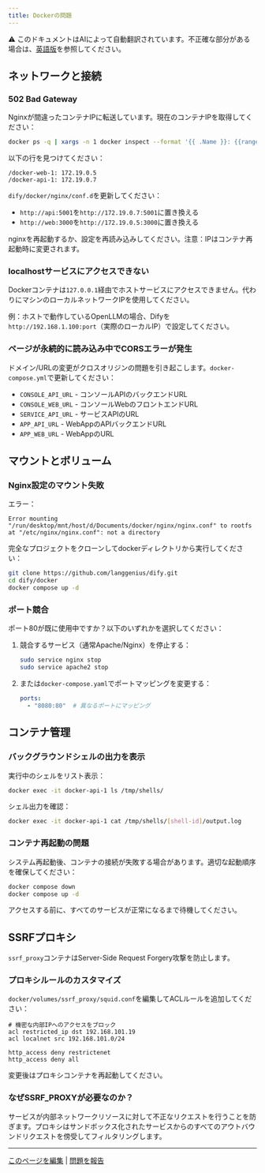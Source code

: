 ```yaml
---
title: Dockerの問題
---
```


<Note> ⚠️ このドキュメントはAIによって自動翻訳されています。不正確な部分がある場合は、[英語版](/en/self-hosting/troubleshooting/docker-issues)を参照してください。</Note>

## ネットワークと接続

### 502 Bad Gateway

Nginxが間違ったコンテナIPに転送しています。現在のコンテナIPを取得してください：

```bash
docker ps -q | xargs -n 1 docker inspect --format '{{ .Name }}: {{range .NetworkSettings.Networks}}{{.IPAddress}}{{end}}'
```

以下の行を見つけてください：
```
/docker-web-1: 172.19.0.5
/docker-api-1: 172.19.0.7
```

`dify/docker/nginx/conf.d`を更新してください：
- `http://api:5001`を`http://172.19.0.7:5001`に置き換える
- `http://web:3000`を`http://172.19.0.5:3000`に置き換える

nginxを再起動するか、設定を再読み込みしてください。注意：IPはコンテナ再起動時に変更されます。

### localhostサービスにアクセスできない

Dockerコンテナは`127.0.0.1`経由でホストサービスにアクセスできません。代わりにマシンのローカルネットワークIPを使用してください。

例：ホストで動作しているOpenLLMの場合、Difyを`http://192.168.1.100:port`（実際のローカルIP）で設定してください。

### ページが永続的に読み込み中でCORSエラーが発生

ドメイン/URLの変更がクロスオリジンの問題を引き起こします。`docker-compose.yml`で更新してください：

- `CONSOLE_API_URL` - コンソールAPIのバックエンドURL
- `CONSOLE_WEB_URL` - コンソールWebのフロントエンドURL
- `SERVICE_API_URL` - サービスAPIのURL
- `APP_API_URL` - WebAppのAPIバックエンドURL
- `APP_WEB_URL` - WebAppのURL

## マウントとボリューム

### Nginx設定のマウント失敗

エラー：
```
Error mounting "/run/desktop/mnt/host/d/Documents/docker/nginx/nginx.conf" to rootfs at "/etc/nginx/nginx.conf": not a directory
```

完全なプロジェクトをクローンしてdockerディレクトリから実行してください：

```bash
git clone https://github.com/langgenius/dify.git
cd dify/docker
docker compose up -d
```

### ポート競合

ポート80が既に使用中ですか？以下のいずれかを選択してください：

1. 競合するサービス（通常Apache/Nginx）を停止する：
   ```bash
   sudo service nginx stop
   sudo service apache2 stop
   ```

2. または`docker-compose.yaml`でポートマッピングを変更する：
   ```yaml
   ports:
     - "8080:80"  # 異なるポートにマッピング
   ```

## コンテナ管理

### バックグラウンドシェルの出力を表示

実行中のシェルをリスト表示：
```bash
docker exec -it docker-api-1 ls /tmp/shells/
```

シェル出力を確認：
```bash
docker exec -it docker-api-1 cat /tmp/shells/[shell-id]/output.log
```

### コンテナ再起動の問題

システム再起動後、コンテナの接続が失敗する場合があります。適切な起動順序を確保してください：

```bash
docker compose down
docker compose up -d
```

アクセスする前に、すべてのサービスが正常になるまで待機してください。

## SSRFプロキシ

`ssrf_proxy`コンテナはServer-Side Request Forgery攻撃を防止します。

### プロキシルールのカスタマイズ

`docker/volumes/ssrf_proxy/squid.conf`を編集してACLルールを追加してください：

```
# 機密な内部IPへのアクセスをブロック
acl restricted_ip dst 192.168.101.19
acl localnet src 192.168.101.0/24

http_access deny restrictenet
http_access deny all
```

変更後はプロキシコンテナを再起動してください。

### なぜSSRF_PROXYが必要なのか？

サービスが内部ネットワークリソースに対して不正なリクエストを行うことを防ぎます。プロキシはサンドボックス化されたサービスからのすべてのアウトバウンドリクエストを傍受してフィルタリングします。

---

[このページを編集](https://github.com/langgenius/dify-docs/edit/main/en/self-hosting/troubleshooting/docker-issues.mdx) | [問題を報告](https://github.com/langgenius/dify-docs/issues/new?template=docs.yml)
